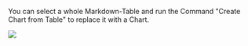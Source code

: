You can select a whole Markdown-Table and run the Command "Create Chart from Table" to replace it with a Chart.

<img src="https://media.discordapp.net/attachments/855181471643861002/897811518022909982/tabletochart.gif" referrerpolicy="no-referrer" />
